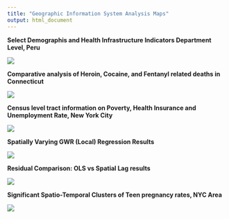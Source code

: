 ```yaml
---
title: "Geographic Information System Analysis Maps"
output: html_document
---
```


**Select Demographis and Health Infrastructure Indicators Department Level, Peru**

![](map1.png)



**Comparative analysis of Heroin, Cocaine, and Fentanyl related deaths in Connecticut**

![](map7.png)




**Census level tract information on Poverty, Health Insurance and Unemployment Rate, New York City**

![](map2.png)



**Spatially Varying GWR (Local) Regression Results**

![](map3.png)



**Residual Comparison: OLS vs Spatial Lag results**

![](map4.png)




**Significant Spatio-Temporal Clusters of Teen pregnancy rates, NYC Area**

![](map6.png)


